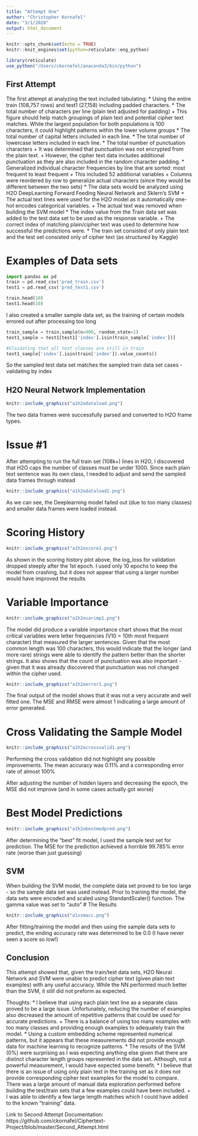 ```yaml
---
title: "Attempt One"
author: "Christopher Kornafel"
date: "3/1/2020"
output: html_document
---
```


```r
knitr::opts_chunk$set(echo = TRUE)
knitr::knit_engines$set(python=reticulate::eng_python)
```
```r
library(reticulate)
use_python("/Users/ckornafel/anaconda3/bin/python")
```

## First Attempt
The first attempt at analyzing the text included tabulating:
* Using the entire train (108,757 rows) and test1 (27,158) including padded characters. 
* The total number of characters per line (plain text adjusted for padding)
    + This figure should help match groupings of plain text and potential cipher text matches. While the largest population for both populations is 100 characters, it could highlight patterns within the lower volume groups
* The total number of capital letters included in each line. 
* The total number of lowercase letters included in each line. 
* The total number of punctuation characters
    + It was determined that punctuation was not encrypted from the plain text.
    + However, the cipher text data includes additional punctuation as they are also included in the random character padding. 
* Generalized individual character frequencies by line that are sorted: most frequent to least frequent 
    + This included 52 additional variables 
    + Columns were reordered by row to generalize actual characters (since they would be different between the two sets)
* The data sets would be analyzed using H2O DeepLearning Forward Feeding Neural Network and Sklern's SVM
    + The actual text lines were used for the H2O model as it automatically one-hot encodes categorical variables. 
    + The actual text was removed when building the SVM model
* The index value from the Train data set was added to the test data set to be used as the response variable. 
    + The correct index of matching plain/cipher text was used to determine how successful the predictions were. 
* The train set consisted of only plain text and the test set consisted only of cipher text (as structured by Kaggle)

# Examples of Data sets
```python
import pandas as pd
train = pd.read_csv('pred_train.csv')
test1 = pd.read_csv('pred_test1.csv')

train.head(10)
test1.head(10)
```

I also created a smaller sample data set, as the training of certain models errored out after processing too long
```python
train_sample = train.sample(n=900, random_state=1)
test1_sample = test1[test1['index'].isin(train_sample['index'])]

#Vlaidating that all test classes are still in train
test1_sample['index'].isin(train['index']).value_counts()
```
So the sampled test data set matches the sampled train data set cases - validating by index


## H2O Neural Network Implementation
```r
knitr::include_graphics("a1h2odataload.png")
```
The two data frames were successfully parsed and converted to H2O frame types. 

# Issue #1
After attempting to run the full train set (108k+) lines in H2O, I discovered that H2O caps the number of classes must be under 1000. Since each plain text sentence was its own class, I needed to adjust and send the sampled data frames through instead

```r
knitr::include_graphics("a1h2odataload2.png")
```
As we can see, the Deeplearning model failed out (due to too many classes) and smaller data frames were loaded instead. 

# Scoring History
```r
knitr::include_graphics("a1h2oscore1.png")
```
As shown in the scoring history plot above, the log_loss for validation dropped steeply after the 1st epoch. I used only 10 epochs to keep the model from crashing, but it does not appear that using a larger number would have improved the results

# Variable Importance
```r
knitr::include_graphics("a1h2ovarimp1.png")
```
The model did produce a variable importance chart shows that the most critical variables were letter frequencies (V10 = 10th most frequent character) that measured the larger sentences. Given that the most common length was 100 characters, this would indicate that the longer (and more rare) strings were able to identify the pattern better than the shorter strings. It also shows that the count of punctuation was also important - given that it was already discovered that punctuation was not changed within the cipher used. 

```r
knitr::include_graphics("a1h2oerror1.png")
```
The final output of the model shows that it was not a very accurate and well fitted one. The MSE and RMSE were almost 1 indicating a large amount of error generated. 

# Cross Validating the Sample Model
```r
knitr::include_graphics("a1h2ocrossvalid1.png")
```                                                                                                                                                                                                                                                                                         

Performing the cross validation did not highlight any possible improvements. The mean accuracy was 0.11% and a corresponding error rate of almost 100%

After adjusting the number of hidden layers and decreasing the epoch, the MSE did not improve (and in some cases actually got worse)

# Best Model Predictions
```r
knitr::include_graphics("a1h2obestmodpred.png")
```
After determining the "best" fit model, I used the sample test set for prediction. The MSE for the prediction achieved a horrible 99.785% error rate (worse than just guessing)


## SVM
When building the SVM model, the complete data set proved to be too large - so the sample data set was used instead. 
Prior to training the model, the data sets were encoded and scaled using StandardScaler() function. 
The gamma value was set to "auto" 
# The Results
```r
knitr::include_graphics("a1svmacc.png")
```
After fitting/training the model and then using the sample data sets to predict, the ending accuracy rate was determined to be 0.0 (I have never seen a score so low!)

## Conclusion
This attempt showed that, given the train/test data sets, H2O Neural Network and SVM were unable to predict cipher text (given plain text examples) with any useful accuracy. While the NN performed much better than the SVM, it still did not preform as expected. 

Thoughts: 
* I believe that using each plain text line as a separate class proved to be a large issue. Unfortunately, reducing the number of examples also decreased the amount of repetitive patterns that could be used for accurate predictions. 
    + There is a balance of using too many examples with too many classes and providing enough examples to adequately train the model. 
* Using a custom embedding scheme represented numerical patterns, but it appears that these measurements did not provide enough data for machine learning to recognize patterns. 
* The results of the SVM (0%) were surprising as I was expecting anything else given that there are distinct character length groups represented in the data set. Although, not a powerful measurement, I would have expected some benefit. 
* I believe that there is an issue of using only plain text in the training set as it does not provide corresponding cipher text examples for the model to compare. There was a large amount of manual data exploration performed before building the test/train sets that a few examples could have been included. 
    + I was able to identify a few large length matches which I could have added to the known "training" data. 


Link to Second Attempt Documentation: https://github.com/ckornafel/Ciphertext-Project/blob/master/Second_Attempt.html





